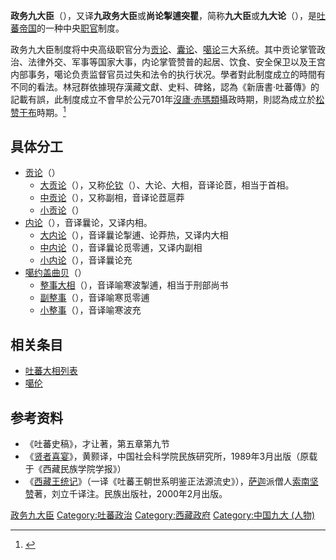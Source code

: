 '''政务九大臣'''（{{Bo|z=ཞང་བློན་ཆེན་པོ་དགུ།}}），又译'''九政务大臣'''或'''尚论掣逋突瞿'''，简称'''九大臣'''或'''九大论'''（{{Bo|z=བློན་ཆེ་དགུ།}}），是[[吐蕃帝国|吐蕃帝国]]的一种中央[[职官|职官]]制度。

政务九大臣制度将中央高级职官分为[[贡论|贡论]]、[[囊论|囊论]]、[[噶论|噶论]]三大系统。其中贡论掌管政治、法律外交、军事等国家大事，内论掌管赞普的起居、饮食、安全保卫以及王宫内部事务，噶论负责监督官员过失和法令的执行状况。學者對此制度成立的時間有不同的看法。林冠群依據現存漢藏文獻、史料、碑銘，認為《新唐書‧吐蕃傳》的記載有誤，此制度成立不會早於公元701年[[沒廬·赤瑪類|沒廬·赤瑪類]]攝政時期，{{link-ja|山口瑞鳳|山口瑞鳳}}則認為成立於[[松赞干布|松赞干布]]時期。<ref>{{cite journal|author=林冠群|title=吐蕃尚論掣逋突瞿考釋——《新唐書·吐蕃傳》誤載舉隅|journal=《中國藏學》|year=2008年|issue=第3期|url=http://dh.dha.ac.cn/Journal/Article?id=180248&table=DHXCJFD_METADATA|page=18|access-date=2019-01-06|archive-date=2019-01-06|archive-url=https://web.archive.org/web/20190106161154/http://dh.dha.ac.cn/Journal/Article?id=180248&table=DHXCJFD_METADATA|dead-url=no}}</ref>

==具体分工==
*[[贡论|贡论]]（{{Bo|z=དགུང་བློན་}}）
**[[大贡论|大贡论]]（{{Bo|z=གུང་བློན་ཆེན་པོ།}}），又称[[伦钦|伦钦]]（{{Bo|z=བློན་ཆེན།}}）、大论、大相，音译论茝，相当于首相。
**[[中贡论|中贡论]]（{{Bo|z=གུང་བློན་འབྲིང་རིམ་པོ།}}），又称副相，音译论茝扈莽
**[[小贡论|小贡论]]（{{Bo|z=གུང་བློན་ཆུང༌}}）
*[[内论|内论]]（{{Bo|z=ནང་བློན་}}），音译曩论，又译内相。
**[[大内论|大内论]]（{{Bo|z=ནང་བློན་ཆེན་པོ།}}），音译曩论掣逋、论莽热，又译内大相
**[[中内论|中内论]]（{{Bo|z=ནང་བློན་འབྲིང་རིམ་པོ།}}），音译曩论觅零逋，又译内副相
**[[小内论|小内论]]（{{Bo|z=ནང་བློན་ཆུང༌}}），音译曩论充
*[[噶约盖曲贝|噶约盖曲贝]]（{{Bo|z=བཀའ་ཡོ་གལ་འཆོས་པ་}}）
**[[整事大相|整事大相]]（{{Bo|z=ཡོ་གལ་འཆོས་པ་ཆེན་པོ།}}），音译喻寒波掣逋，相当于刑部尚书
**[[副整事|副整事]]（{{Bo|z=ཡོ་གལ་འཆོས་པ་འབྲིང་རིམ་པོ།}}），音译喻寒觅零逋
**[[小整事|小整事]]（{{Bo|z=ཡོ་གལ་འཆོས་པ་ཆུང་}}），音译喻寒波充

==相关条目==
*[[吐蕃大相列表|吐蕃大相列表]]
*[[噶伦|噶伦]]
==参考资料==
{{reflist}}
*《吐蕃史稿》，才让著，第五章第九节
* 《[[贤者喜宴|贤者喜宴]]》，黄颢译，中国社会科学院民族研究所，1989年3月出版（原载于《西藏民族学院学报》）
* 《[[西藏王统记|西藏王统记]]》（一译《吐蕃王朝世系明鉴正法源流史》），[[萨迦|萨迦]]派僧人[[索南坚赞|索南坚赞]]著，刘立千译注。民族出版社，2000年2月出版。

{{政务九大臣}}
[[Category:政务九大臣|]]
[[Category:吐蕃政治|Category:吐蕃政治]]
[[Category:西藏政府|Category:西藏政府]]
[[Category:中国九大_(人物)|Category:中国九大 (人物)]]